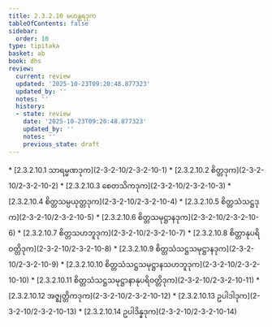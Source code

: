 ```yaml
---
title: 2.3.2.10 မဟန္တရဒုက
tableOfContents: false
sidebar:
  order: 10
type: tipitaka
basket: ab
book: dhs
review:
  current: review
  updated: '2025-10-23T09:20:48.877323'
  updated_by: ''
  notes: ''
  history:
  - state: review
    date: '2025-10-23T09:20:48.877323'
    updated_by: ''
    notes: ''
    previous_state: draft
---
```



<ReviewStatus review={frontmatter.review} showDetails={true} />

<HypothesisAnnotation frontmatter={frontmatter} />

<DynamicBreadcrumb />



<TableOfContents book="dhs" section="2.3.2.10">
* [2.3.2.10.1 သာရမ္မဏဒုက](2-3-2-10/2-3-2-10-1)
* [2.3.2.10.2 စိတ္တဒုက](2-3-2-10/2-3-2-10-2)
* [2.3.2.10.3 စေတသိကဒုက](2-3-2-10/2-3-2-10-3)
* [2.3.2.10.4 စိတ္တသမ္ပယုတ္တဒုက](2-3-2-10/2-3-2-10-4)
* [2.3.2.10.5 စိတ္တသံသဋ္ဌဒုက](2-3-2-10/2-3-2-10-5)
* [2.3.2.10.6 စိတ္တသမုဋ္ဌာနဒုက](2-3-2-10/2-3-2-10-6)
* [2.3.2.10.7 စိတ္တသဟဘူဒုက](2-3-2-10/2-3-2-10-7)
* [2.3.2.10.8 စိတ္တာနုပရိဝတ္တိဒုက](2-3-2-10/2-3-2-10-8)
* [2.3.2.10.9 စိတ္တသံသဋ္ဌသမုဋ္ဌာနဒုက](2-3-2-10/2-3-2-10-9)
* [2.3.2.10.10 စိတ္တသံသဋ္ဌသမုဋ္ဌာနသဟဘူဒုက](2-3-2-10/2-3-2-10-10)
* [2.3.2.10.11 စိတ္တသံသဋ္ဌသမုဋ္ဌာနာနုပရိဝတ္တိဒုက](2-3-2-10/2-3-2-10-11)
* [2.3.2.10.12 အဇ္ဈတ္တိကဒုက](2-3-2-10/2-3-2-10-12)
* [2.3.2.10.13 ဥပါဒါဒုက](2-3-2-10/2-3-2-10-13)
* [2.3.2.10.14 ဥပါဒိန္နဒုက](2-3-2-10/2-3-2-10-14)
</TableOfContents>